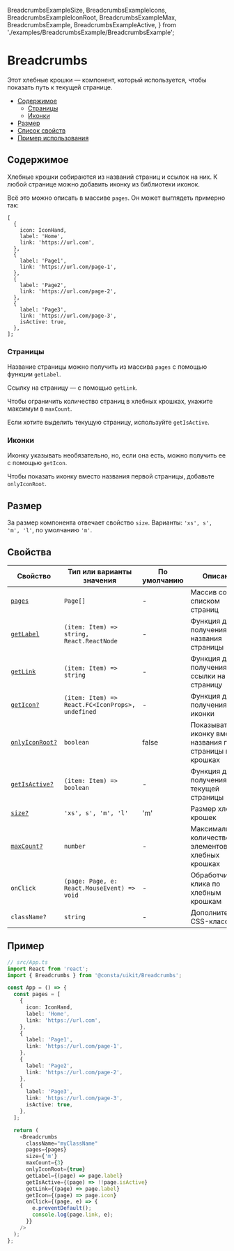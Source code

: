   BreadcrumbsExampleSize,
  BreadcrumbsExampleIcons,
  BreadcrumbsExampleIconRoot,
  BreadcrumbsExampleMax,
  BreadcrumbsExample,
  BreadcrumbsExampleActive,
} from './examples/BreadcrumbsExample/BreadcrumbsExample';

# Breadcrumbs

Этот хлебные крошки — компонент, который используется, чтобы показать путь к текущей странице.

- [Содержимое](#содержимое)
  - [Страницы](#страницы)
  - [Иконки](#иконки)
- [Размер](#размер)
- [Список свойств](#свойства)
- [Пример использования](#пример)

## Содержимое

Хлебные крошки собираются из названий страниц и ссылок на них. К любой странице можно добавить иконку из библиотеки иконок.

<BreadcrumbsExample />

Всё это можно описать в массиве `pages`. Он может выглядеть примерно так:

```tsx
[
  {
    icon: IconHand,
    label: 'Home',
    link: 'https://url.com',
  },
  {
    label: 'Page1',
    link: 'https://url.com/page-1',
  },
  {
    label: 'Page2',
    link: 'https://url.com/page-2',
  },
  {
    label: 'Page3',
    link: 'https://url.com/page-3',
    isActive: true,
  },
];
```

### Страницы

Название страницы можно получить из массива `pages` с помощью функции `getLabel`.

Ссылку на страницу — с помощью `getLink`.

Чтобы ограничить количество страниц в хлебных крошках, укажите максимум в `maxCount`.

<BreadcrumbsExampleMax />

Если хотите выделить текущую страницу, используйте `getIsActive`.

<BreadcrumbsExampleActive />

### Иконки

Иконку указывать необязательно, но, если она есть, можно получить ее с помощью `getIcon`.

<BreadcrumbsExampleIcons />

Чтобы показать иконку вместо названия первой страницы, добавьте `onlyIconRoot`.

<BreadcrumbsExampleIconRoot />

## Размер

За размер компонента отвечает свойство `size`. Варианты: `'xs', s', 'm', 'l'`, по умолчанию `'m'`.

<BreadcrumbsExampleSize />

## Свойства

| Свойство                    | Тип или варианты значения                        | По умолчанию | Описание                                                    |
| --------------------------- | ------------------------------------------------ | ------------ | ----------------------------------------------------------- |
| [`pages`](#содержимое)      | `Page[]`                                         | -            | Массив со списком страниц                                   |
| [`getLabel`](#страницы)     | `(item: Item) => string, React.ReactNode`        | -            | Функция для получения названия страницы                     |
| [`getLink`](#страницы)      | `(item: Item) => string`                         | -            | Функция для получения ссылки на страницу                    |
| [`getIcon?`](#иконки)       | `(item: Item) => React.FC<IconProps>, undefined` | -            | Функция для получения иконки                                |
| [`onlyIconRoot?`](#иконки)  | `boolean`                                        | false        | Показывать иконку вместо названия первой страницы в крошках |
| [`getIsActive?`](#страницы) | `(item: Item) => boolean`                        | -            | Функция для получения текущей страницы                      |
| [`size?`](#размер)          | `'xs', s', 'm', 'l'`                             | 'm'          | Размер хлебных крошек                                       |
| [`maxCount?`](#страницы)    | `number`                                         | -            | Максимальное количество элементов в хлебных крошках         |
| `onClick`                   | `(page: Page, e: React.MouseEvent) => void`      | -            | Обработчик клика по хлебным крошкам                         |
| `className?`                | `string`                                         | -            | Дополнительный CSS-класс                                    |

## Пример

```ts
// src/App.ts
import React from 'react';
import { Breadcrumbs } from '@consta/uikit/Breadcrumbs';

const App = () => {
  const pages = [
    {
      icon: IconHand,
      label: 'Home',
      link: 'https://url.com',
    },
    {
      label: 'Page1',
      link: 'https://url.com/page-1',
    },
    {
      label: 'Page2',
      link: 'https://url.com/page-2',
    },
    {
      label: 'Page3',
      link: 'https://url.com/page-3',
      isActive: true,
    },
  ];

  return (
    <Breadcrumbs
      className="myClassName"
      pages={pages}
      size={'m'}
      maxCount={3}
      onlyIconRoot={true}
      getLabel={(page) => page.label}
      getIsActive={(page) => !!page.isActive}
      getLink={(page) => page.label}
      getIcon={(page) => page.icon}
      onClick={(page, e) => {
        e.preventDefault();
        console.log(page.link, e);
      }}
    />
  );
};
```

